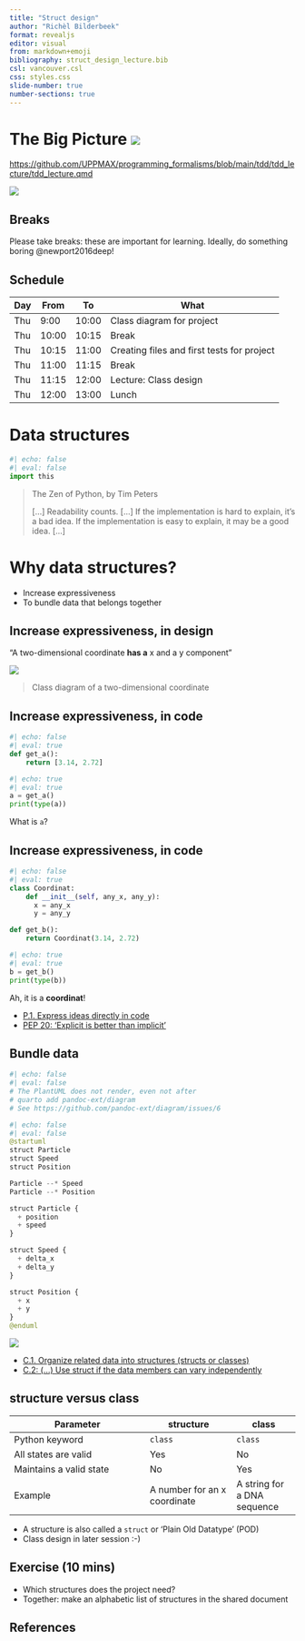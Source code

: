 ```yaml
---
title: "Struct design"
author: "Richèl Bilderbeek"
format: revealjs
editor: visual
from: markdown+emoji
bibliography: struct_design_lecture.bib
csl: vancouver.csl
css: styles.css
slide-number: true
number-sections: true
---
```


# The Big Picture ![](CC-BY-NC-SA.png)

<https://github.com/UPPMAX/programming_formalisms/blob/main/tdd/tdd_lecture/tdd_lecture.qmd>

![](programming_formalism_logo_25_cropped.png)

## Breaks

Please take breaks: these are important for learning. Ideally, do something boring @newport2016deep!

## Schedule

| Day | From  | To    | What                                       |
|-----|-------|-------|--------------------------------------------|
| Thu | 9:00  | 10:00 | Class diagram for project                  |
| Thu | 10:00 | 10:15 | Break                                      |
| Thu | 10:15 | 11:00 | Creating files and first tests for project |
| Thu | 11:00 | 11:15 | Break                                      |
| Thu | 11:15 | 12:00 | Lecture: Class design                      |
| Thu | 12:00 | 13:00 | Lunch                                      |

# Data structures

```python
#| echo: false
#| eval: false
import this
```

> The Zen of Python, by Tim Peters
>
> \[...\] Readability counts. \[...\] If the implementation is hard to explain, it's a bad idea. If the implementation is easy to explain, it may be a good idea. \[...\]

# Why data structures?

-   Increase expressiveness
-   To bundle data that belongs together

## Increase expressiveness, in design

"A two-dimensional coordinate **has a** x and a y component"

![](struct_coordinat.png)

> Class diagram of a two-dimensional coordinate

## Increase expressiveness, in code

```python
#| echo: false
#| eval: true
def get_a():
    return [3.14, 2.72]
```

```python
#| echo: true
#| eval: true
a = get_a()
print(type(a))
```

What is `a`?

## Increase expressiveness, in code

```python
#| echo: false
#| eval: true
class Coordinat:
    def __init__(self, any_x, any_y):
      x = any_x
      y = any_y

def get_b():
    return Coordinat(3.14, 2.72)
```

```python
#| echo: true
#| eval: true
b = get_b()
print(type(b))
```

Ah, it is a **coordinat**!

-   [P.1. Express ideas directly in code](https://isocpp.github.io/CppCoreGuidelines/CppCoreGuidelines#Rp-direct)
-   [PEP 20: 'Explicit is better than implicit'](https://peps.python.org/pep-0020/#the-zen-of-python)

## Bundle data

```python
#| echo: false
#| eval: false
# The PlantUML does not render, even not after
# quarto add pandoc-ext/diagram
# See https://github.com/pandoc-ext/diagram/issues/6
```

```python
#| echo: false
#| eval: false
@startuml
struct Particle
struct Speed
struct Position

Particle --* Speed
Particle --* Position

struct Particle {
  + position
  + speed
}

struct Speed {
  + delta_x
  + delta_y
}

struct Position {
  + x
  + y
}
@enduml
```

![](struct_particle_speed_position.png)

-   [C.1. Organize related data into structures (structs or classes)](https://isocpp.github.io/CppCoreGuidelines/CppCoreGuidelines#Rc-org)
-   [C.2: (...) Use struct if the data members can vary independently](https://isocpp.github.io/CppCoreGuidelines/CppCoreGuidelines#Rc-struct)

## structure versus class

| Parameter               | structure                    | class                       |
|----------------------------------|----------------------|----------------|
| Python keyword          | `class`                      | `class`                     |
| All states are valid    | Yes                          | No                          |
| Maintains a valid state | No                           | Yes                         |
| Example                 | A number for an x coordinate | A string for a DNA sequence |

-   A structure is also called a `struct` or 'Plain Old Datatype' (POD)
-   Class design in later session :-)

## Exercise (10 mins)

-   Which structures does the project need?
-   Together: make an alphabetic list of structures in the shared document

## References
